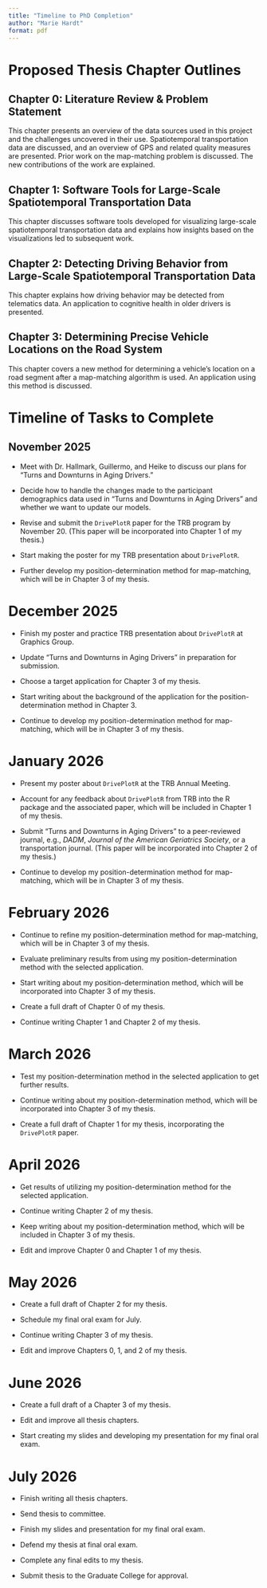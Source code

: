 ```yaml
---
title: "Timeline to PhD Completion"
author: "Marie Hardt"
format: pdf
---
```


# Proposed Thesis Chapter Outlines

## Chapter 0: Literature Review & Problem Statement

This chapter presents an overview of the data sources used in this project and the challenges uncovered in their use. Spatiotemporal transportation data are discussed, and an overview of GPS and related quality measures are presented. Prior work on the map-matching problem is discussed. The new contributions of the work are explained.

## Chapter 1: Software Tools for Large-Scale Spatiotemporal Transportation Data

This chapter discusses software tools developed for visualizing large-scale spatiotemporal transportation data and explains how insights based on the visualizations led to subsequent work.

## Chapter 2: Detecting Driving Behavior from Large-Scale Spatiotemporal Transportation Data

This chapter explains how driving behavior may be detected from telematics data. An application to cognitive health in older drivers is presented.

## Chapter 3: Determining Precise Vehicle Locations on the Road System

This chapter covers a new method for determining a vehicle's location on a road segment after a map-matching algorithm is used. An application using this method is discussed.

# Timeline of Tasks to Complete

## November 2025

* Meet with Dr. Hallmark, Guillermo, and Heike to discuss our plans for "Turns and Downturns in Aging Drivers."

* Decide how to handle the changes made to the participant demographics data used in "Turns and Downturns in Aging Drivers" and whether we want to update our models.

* Revise and submit the `DrivePlotR` paper for the TRB program by November 20. (This paper will be incorporated into Chapter 1 of my thesis.)

* Start making the poster for my TRB presentation about `DrivePlotR`.

* Further develop my position-determination method for map-matching, which will be in Chapter 3 of my thesis.

# December 2025

* Finish my poster and practice TRB presentation about `DrivePlotR` at Graphics Group.

* Update "Turns and Downturns in Aging Drivers" in preparation for submission.

* Choose a target application for Chapter 3 of my thesis.

* Start writing about the background of the application for the position-determination method in Chapter 3.

* Continue to develop my position-determination method for map-matching, which will be in Chapter 3 of my thesis.

# January 2026

* Present my poster about `DrivePlotR` at the TRB Annual Meeting.

* Account for any feedback about `DrivePlotR` from TRB into the R package and the associated paper, which will be included in Chapter 1 of my thesis.

* Submit "Turns and Downturns in Aging Drivers" to a peer-reviewed journal, e.g., *DADM*, *Journal of the American Geriatrics Society*, or a transportation journal. (This paper will be incorporated into Chapter 2 of my thesis.)

* Continue to develop my position-determination method for map-matching, which will be in Chapter 3 of my thesis.

# February 2026

* Continue to refine my position-determination method for map-matching, which will be in Chapter 3 of my thesis.

* Evaluate preliminary results from using my position-determination method with the selected application.

* Start writing about my position-determination method, which will be incorporated into Chapter 3 of my thesis. 

* Create a full draft of Chapter 0 of my thesis.

* Continue writing Chapter 1 and Chapter 2 of my thesis.

# March 2026

* Test my position-determination method in the selected application to get further results. 

* Continue writing about my position-determination method, which will be incorporated into Chapter 3 of my thesis. 

* Create a full draft of Chapter 1 for my thesis, incorporating the `DrivePlotR` paper.

# April 2026

* Get results of utilizing my position-determination method for the selected application.

* Continue writing Chapter 2 of my thesis.

* Keep writing about my position-determination method, which will be included in Chapter 3 of my thesis.

* Edit and improve Chapter 0 and Chapter 1 of my thesis.

# May 2026

* Create a full draft of Chapter 2 for my thesis.

* Schedule my final oral exam for July.

* Continue writing Chapter 3 of my thesis.

* Edit and improve Chapters 0, 1, and 2 of my thesis.

# June 2026

* Create a full draft of a Chapter 3 of my thesis.

* Edit and improve all thesis chapters.

* Start creating my slides and developing my presentation for my final oral exam.

# July 2026

* Finish writing all thesis chapters.

* Send thesis to committee.

* Finish my slides and presentation for my final oral exam.

* Defend my thesis at final oral exam.

* Complete any final edits to my thesis.

* Submit thesis to the Graduate College for approval.

